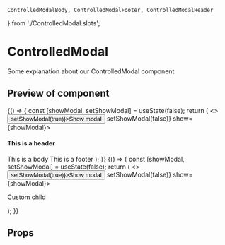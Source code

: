 

	ControlledModalBody, ControlledModalFooter, ControlledModalHeader
} from './ControlledModal.slots';

<Meta title="ControlledModal" component={ControlledModal} />

# ControlledModal

Some explanation about our ControlledModal component

## Preview of component

<Canvas>
	<Story name="base">
		{() => {
			const [showModal, setShowModal] = useState(false);
			return (
				<>
					<Button onClick={() => setShowModal(true)}>Show modal</Button>
					<ControlledModal onClose={() => setShowModal(false)} show={showModal}>
						<ControlledModalHeader>
							<h4>This is a header</h4>
						</ControlledModalHeader>
						<ControlledModalBody>This is a body</ControlledModalBody>
						<ControlledModalFooter>This is a footer</ControlledModalFooter>
					</ControlledModal>
				</>
			);
		}}
	</Story>
</Canvas>

<Canvas>
	<Story name="Custom children">
		{() => {
			const [showModal, setShowModal] = useState(false);
			return (
				<>
					<Button onClick={() => setShowModal(true)}>Show modal</Button>
					<ControlledModal onClose={() => setShowModal(false)} show={showModal}>
						<p>Custom child</p>
					</ControlledModal>
				</>
			);
		}}
	</Story>
</Canvas>

## Props

<ArgsTable of={ControlledModal} />
